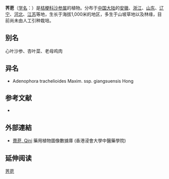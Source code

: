 {{Speciesbox
| name = 荠苨
| status = 
| status_system = 
| image =
| genus = Adenophora
| species = trachelioides
| authority = Maxim.
| subdivision_ranks =[[亚种|亚种]]
| subdivision =
* 荠苨 ''A. t.'' subsp. ''trachelioides''
* [[苏南荠苨|苏南荠苨]] ''A. t.'' subsp. ''giangsuensis''
}}

'''荠苨'''（[[学名|学名]]：{{lang|la|''Adenophora trachelioides''}}）是[[桔梗科|桔梗科]][[沙参属|沙参属]]的植物。分布于[[中国大陆|中国大陆]]的[[安徽|安徽]]、[[浙江|浙江]]、[[山东|山东]]、[[辽宁|辽宁]]、[[河北|河北]]、[[江苏|江苏]]等地，生长于海拔1,000米的地区，多生于山坡草地以及林缘，目前尚未由人工引种栽培。

== 别名 ==
心叶沙参、杏叶菜、老母鸡肉

== 异名 ==
* Adenophora trachelioides Maxim. ssp. giangsuensis Hong

== 参考文献 ==
<div class="references-small">
* {{cite web| url =http://www.bioinfo.cn/db05/KmzwSpecies.php?action=view&id=3277| title =荠苨（原亚种）| work =《中国高等植物数据库全库》| publisher =中国科学院微生物研究所| author =昆明植物研究所| accessdate =2009-02-24| deadurl =yes| archiveurl =https://web.archive.org/web/20160305002239/http://www.bioinfo.cn/db05/KmzwSpecies.php?action=view&id=3277| archivedate =2016-03-05}}
</div>

==外部連結==
*[http://libproject.hkbu.edu.hk/was40/detail?lang=ch&channelid=1288&searchword=herb_id=D01063 薺苨, Qini] 藥用植物圖像數據庫 (香港浸會大學中醫藥學院) {{zh-hant}}{{en}}
{{Taxonbar|from=Q15226471}}

== 延伸阅读 ==
{{Wikisource further reading}}
{{植物小作品}}

[[Category:沙参属|荠苨]]